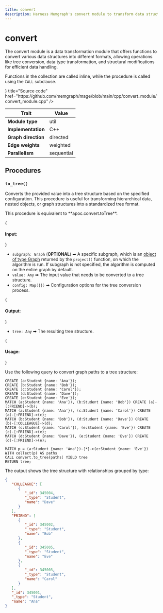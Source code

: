 ```yaml
---
title: convert
description: Harness Memgraph's convert module to transform data structures into tree representations efficiently. Visualize the potential with detailed documentation and tutorials.
---
```


# convert


The convert module is a data transformation module that offers functions
to convert various data structures into different formats, allowing operations
like tree conversion, data type transformation, and structural modifications
for efficient data handling.

Functions in the collection are called inline, while the procedure is called
using the `CALL` subclause. 


<Cards>
  <Cards.Card
    icon={<GitHub />}
    title="Source code"
    href="https://github.com/memgraph/mage/blob/main/cpp/convert_module/convert_module.cpp"
  />
</Cards>

| Trait               | Value                                                 |
| ------------------- | ---------- |
| **Module type**     | util       |
| **Implementation**  | C++        |
| **Graph direction** | directed   |
| **Edge weights**    | weighted   |
| **Parallelism**     | sequential |

## Procedures

### `to_tree()`

Converts the provided value into a tree structure based on the specified configuration.
This procedure is useful for transforming hierarchical data, nested objects, or
graph structures into a standardized tree format.

<Callout type="info">
This procedure is equivalent to **apoc.convert.toTree**.
</Callout>

{<h4 className="custom-header"> Input: </h4>}

- `subgraph: Graph` (**OPTIONAL**) ➡ A specific subgraph, which is an [object of type Graph](/advanced-algorithms/run-algorithms#run-procedures-on-subgraph) returned by the `project()` function, on which the algorithm is run. 
If subgraph is not specified, the algorithm is computed on the entire graph by default.
- `value: Any` ➡ The input value that needs to be converted to a tree structure.
- `config: Map({})` ➡ Configuration options for the tree conversion process.

{<h4 className="custom-header"> Output: </h4>}

- `tree: Any` ➡ The resulting tree structure.

{<h4 className="custom-header"> Usage: </h4>}

Use the following query to convert graph paths to a tree structure:

```cypher
CREATE (a:Student {name: 'Ana'});
CREATE (b:Student {name: 'Bob'});
CREATE (c:Student {name: 'Carol'});
CREATE (d:Student {name: 'Dave'});
CREATE (e:Student {name: 'Eve'});
MATCH (a:Student {name: 'Ana'}), (b:Student {name: 'Bob'}) CREATE (a)-[:FRIEND]->(b);
MATCH (a:Student {name: 'Ana'}), (c:Student {name: 'Carol'}) CREATE (a)-[:FRIEND]->(c);
MATCH (b:Student {name: 'Bob'}), (d:Student {name: 'Dave'}) CREATE (b)-[:COLLEAGUE]->(d);
MATCH (c:Student {name: 'Carol'}), (e:Student {name: 'Eve'}) CREATE (c)-[:FRIEND]->(e);
MATCH (d:Student {name: 'Dave'}), (e:Student {name: 'Eve'}) CREATE (d)-[:FRIEND]->(e);

MATCH p = (a:Student {name: 'Ana'})-[*]->(e:Student {name: 'Eve'})
WITH collect(p) AS paths
CALL convert.to_tree(paths) YIELD tree
RETURN tree;
```

The output shows the tree structure with relationships grouped by type:

```json
{
   "COLLEAGUE": [
      {
         "_id": 345004,
         "_type": "Student",
         "name": "Dave"
      }
   ],
   "FRIEND": [
      {
         "_id": 345002,
         "_type": "Student",
         "name": "Bob"
      },
      {
         "_id": 345005,
         "_type": "Student",
         "name": "Eve"
      },
      {
         "_id": 345003,
         "_type": "Student",
         "name": "Carol"
      }
   ],
   "_id": 345001,
   "_type": "Student",
   "name": "Ana"
}
```

